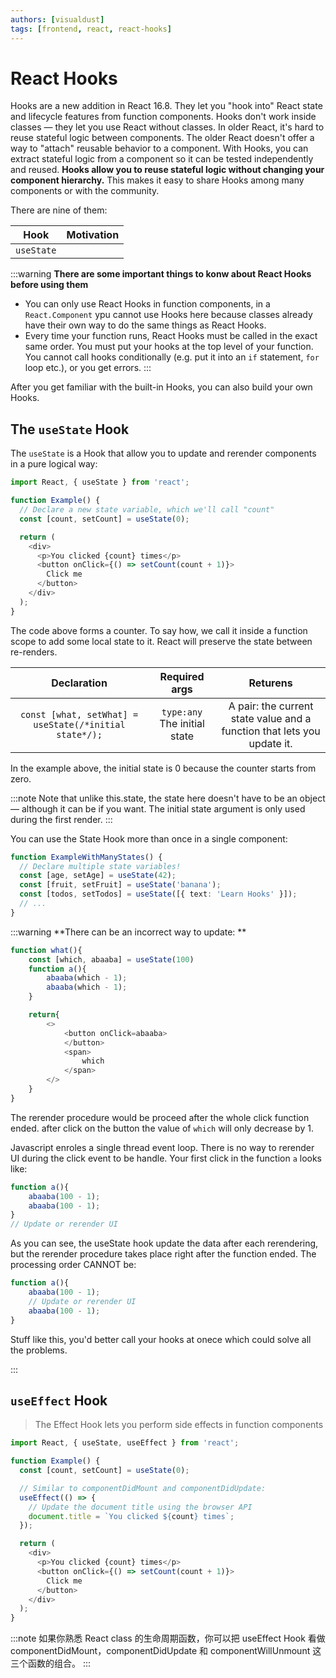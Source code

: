 ```yaml
---
authors: [visualdust]
tags: [frontend, react, react-hooks]
---
```


# React Hooks

Hooks are a new addition in React 16.8. They let you "hook into" React state and lifecycle features from function components. Hooks don't work inside classes — they let you use React without classes. In older React, it's hard to reuse stateful logic between components. The older React doesn't offer a way to "attach" reusable behavior to a component. With Hooks, you can extract stateful logic from a component so it can be tested independently and reused. **Hooks allow you to reuse stateful logic without changing your component hierarchy.** This makes it easy to share Hooks among many components or with the community.

There are nine of them:

| Hook | Motivation |
|:---:|---|
| `useState` ||

<!--truncate-->

:::warning
**There are some important things to konw about React Hooks before using them**

- You can only use React Hooks in function components, in a `React.Component` ypu cannot use Hooks here because classes already have their own way to do the same things as React Hooks. 
- Every time your function runs, React Hooks must be called in the exact same order. You must put your hooks at the top level of your function. You cannot call hooks conditionally (e.g. put it into an `if` statement, `for` loop etc.), or you get errors.
:::

After you get familiar with the built-in Hooks, you can also build your own Hooks.

## The `useState` Hook

The `useState` is a Hook that allow you to update and rerender components in a pure logical way:

```typescript
import React, { useState } from 'react';

function Example() {
  // Declare a new state variable, which we'll call "count"
  const [count, setCount] = useState(0);

  return (
    <div>
      <p>You clicked {count} times</p>
      <button onClick={() => setCount(count + 1)}>
        Click me
      </button>
    </div>
  );
}
```

The code above forms a counter. To say how, we call it inside a function scope to add some local state to it. React will preserve the state between re-renders.

Declaration | Required args | Returens
|:---:|:---:|:---:|
|`const [what, setWhat] = useState(/*initial state*/);`| `type:any` The initial state | A pair: the current state value and a function that lets you update it. |

In the example above, the initial state is 0 because the counter starts from zero.

:::note
Note that unlike this.state, the state here doesn't have to be an object — although it can be if you want. The initial state argument is only used during the first render.
:::

You can use the State Hook more than once in a single component:

```typescript
function ExampleWithManyStates() {
  // Declare multiple state variables!
  const [age, setAge] = useState(42);
  const [fruit, setFruit] = useState('banana');
  const [todos, setTodos] = useState([{ text: 'Learn Hooks' }]);
  // ...
}
```

:::warning
**There can be an incorrect way to update: **

```ts
function what(){
    const [which, abaaba] = useState(100)
    function a(){
        abaaba(which - 1);
        abaaba(which - 1);
    }

    return{
        <>
            <button onClick=abaaba>
            </button>
            <span>
                which
            </span>
        </>
    }
}
```

The rerender procedure would be proceed after the whole click function ended. after click on the button the value of `which` will only decrease by 1.

Javascript enroles a single thread event loop. There is no way to rerender UI during the click event to be handle. Your first click in the function `a` looks like:

```ts
function a(){
    abaaba(100 - 1);
    abaaba(100 - 1);
}
// Update or rerender UI
```

As you can see, the useState hook update the data after each rerendering, but the rerender procedure takes place right after the function ended. The processing order CANNOT be:

```ts
function a(){
    abaaba(100 - 1);
    // Update or rerender UI
    abaaba(100 - 1);
}
```

Stuff like this, you'd better call your hooks at onece which could solve all the problems.

:::

## `useEffect` Hook

> The Effect Hook lets you perform side effects in function components

```typescript
import React, { useState, useEffect } from 'react';

function Example() {
  const [count, setCount] = useState(0);

  // Similar to componentDidMount and componentDidUpdate:
  useEffect(() => {
    // Update the document title using the browser API
    document.title = `You clicked ${count} times`;
  });

  return (
    <div>
      <p>You clicked {count} times</p>
      <button onClick={() => setCount(count + 1)}>
        Click me
      </button>
    </div>
  );
}
```

:::note
如果你熟悉 React class 的生命周期函数，你可以把 useEffect Hook 看做 componentDidMount，componentDidUpdate 和 componentWillUnmount 这三个函数的组合。
:::